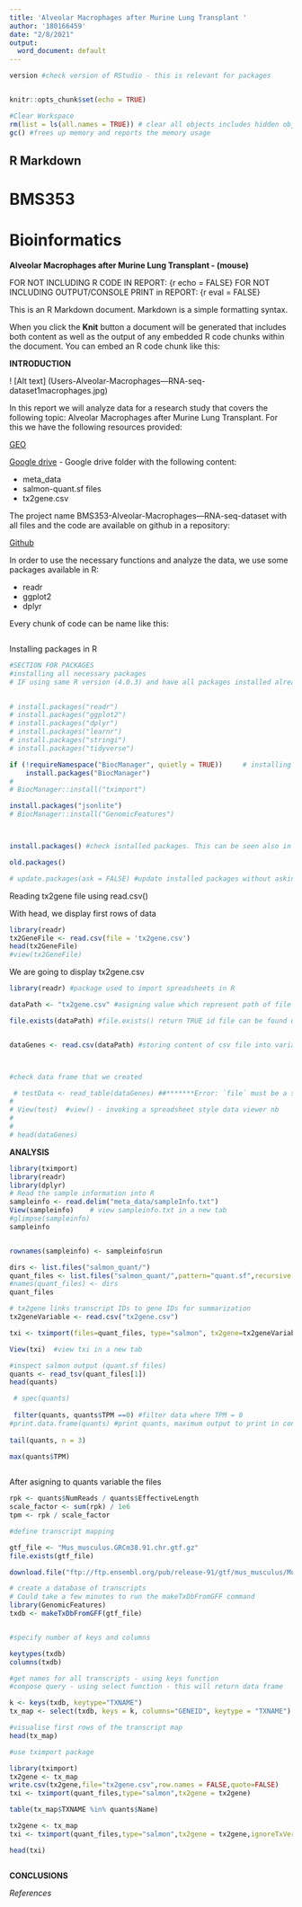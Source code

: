---
title: 'Alveolar Macrophages after Murine Lung Transplant '
author: '180166459'
date: "2/8/2021"
output:
  word_document: default
---
```{r echo = FALSE, eval = FALSE}
version #check version of RStudio - this is relevant for packages 
```

```{r setup, include=FALSE}
```

```{r setup, include=FALSE}
knitr::opts_chunk$set(echo = TRUE)
```

```{r echo = FALSE, eval = FALSE}
#Clear Workspace
rm(list = ls(all.names = TRUE)) # clear all objects includes hidden objects.
gc() #frees up memory and reports the memory usage
```

## R Markdown

# **BMS353**

# **Bioinformatics**

**Alveolar Macrophages after Murine Lung Transplant -
(mouse)**

FOR NOT INCLUDING R CODE IN REPORT: {r echo = FALSE}
FOR NOT INCLUDING OUTPUT/CONSOLE PRINT in REPORT: {r eval = FALSE}

This is an R Markdown document. Markdown is a simple formatting syntax.

When you click the **Knit** button a document will be generated that includes both content as well as the output of any embedded R code chunks within the document. You can embed an R code chunk like this:


**INTRODUCTION**

! [Alt text] (Users\Andr\Documents\BMS353-Alveolar-Macrophages---RNA-seq-dataset\images\image1macrophages.jpg)

In this report we will analyze data for a research study that covers the following topic: Alveolar Macrophages after Murine Lung Transplant. For this we have the following resources provided:

[GEO](https://www.ncbi.nlm.nih.gov/geo/query/acc.cgi?acc=GSE116583)

[Google drive](https://drive.google.com/drive/folders/1AqYi0Ps5t5xo6XYWXjOtO6eDOMpT1ADE) - Google drive folder with the following content:

* meta_data
* salmon-quant.sf files
* tx2gene.csv


The project name BMS353-Alveolar-Macrophages---RNA-seq-dataset with all files and the code are available on github in a repository:

[Github](https://github.com/IoanaAndra/BMS353-Alveolar-Macrophages---RNA-seq-dataset)


In order to use the necessary functions and analyze the data, we use some packages available in R:

* readr
* ggplot2
* dplyr

Every chunk of code can be name like this:
```{r Name_of_chunk_here}

```

Installing packages in R

```{r eval = FALSE, tidy =FALSE}
#SECTION FOR PACKAGES
#installing all necessary packages
# IF using same R version (4.0.3) and have all packages installed already, all lines of this section can remain commented 

 
# install.packages("readr")
# install.packages("ggplot2")
# install.packages("dplyr")
# install.packages("learnr")
# install.packages("stringi")
# install.packages("tidyverse")

if (!requireNamespace("BiocManager", quietly = TRUE))     # installing tximport
    install.packages("BiocManager")
# 
# BiocManager::install("tximport")

install.packages("jsonlite")
# BiocManager::install("GenomicFeatures")



install.packages() #check isntalled packages. This can be seen also in Packages tab

old.packages() 

# update.packages(ask = FALSE) #update installed packages without asking permission from user

```

Reading tx2gene file using read.csv()

With head, we display first rows of data
```{r Read tx2gene.csv, tidy =FALSE} 
library(readr)
tx2GeneFile <- read.csv(file = 'tx2gene.csv')
head(tx2GeneFile)
#view(tx2GeneFile)
```



We are going to display tx2gene.csv

```{r tidy =FALSE}

library(readr) #package used to import spreadsheets in R

dataPath <- "tx2gene.csv" #asigning value which represent path of file

file.exists(dataPath) #file.exists() return TRUE id file can be found or FALSE if it is not found


dataGenes <- read.csv(dataPath) #storing content of csv file into variable data_genes



#check data frame that we created

 # testData <- read_table(dataGenes) ##*******Error: `file` must be a string, raw vector or a connection.
# 
# View(test)  #view() - invoking a spreadsheet style data viewer nb
# 
# 
# head(dataGenes)

```

**ANALYSIS**


```{r tidy =FALSE}


library(tximport)
library(readr)
library(dplyr)
# Read the sample information into R
sampleinfo <- read.delim("meta_data/sampleInfo.txt")
View(sampleinfo)    # view sampleinfo.txt in a new tab
#glimpse(sampleinfo)
sampleinfo


rownames(sampleinfo) <- sampleinfo$run 

dirs <- list.files("salmon_quant/")
quant_files <- list.files("salmon_quant/",pattern="quant.sf",recursive = TRUE,full.names = TRUE)
#names(quant_files) <- dirs
quant_files

# tx2gene links transcript IDs to gene IDs for summarization
tx2geneVariable <- read.csv("tx2gene.csv")

txi <- tximport(files=quant_files, type="salmon", tx2gene=tx2geneVariable)

View(txi)  #view txi in a new tab

#inspect salmon output (quant.sf files)
quants <- read_tsv(quant_files[1])
head(quants)

 # spec(quants)
 
 filter(quants, quants$TPM ==0) #filter data where TPM = 0
#print.data.frame(quants) #print quants, maximum output to print in console 200 lines
 
tail(quants, n = 3)

max(quants$TPM)
 
```


After asigning to quants variable the files


```{r tidy = FALSE}
rpk <- quants$NumReads / quants$EffectiveLength
scale_factor <- sum(rpk) / 1e6
tpm <- rpk / scale_factor

#define transcript mapping

gtf_file <- "Mus_musculus.GRCm38.91.chr.gtf.gz"
file.exists(gtf_file)

download.file("ftp://ftp.ensembl.org/pub/release-91/gtf/mus_musculus/Mus_musculus.GRCm38.91.chr.gtf.gz",destfile = gtf_file) #gtf based on organism of interest

# create a database of transcripts
# Could take a few minutes to run the makeTxDbFromGFF command
library(GenomicFeatures)
txdb <- makeTxDbFromGFF(gtf_file)


#specify number of keys and columns

keytypes(txdb)
columns(txdb)

#get names for all transcripts - using keys function
#compose query - using select function - this will return data frame

k <- keys(txdb, keytype="TXNAME")
tx_map <- select(txdb, keys = k, columns="GENEID", keytype = "TXNAME")

#visualise first rows of the transcript map
head(tx_map)
```



``` {r eval = FALSE, tidy = FALSE}
#use tximport package

library(tximport)
tx2gene <- tx_map
write.csv(tx2gene,file="tx2gene.csv",row.names = FALSE,quote=FALSE)
txi <- tximport(quant_files,type="salmon",tx2gene = tx2gene)

table(tx_map$TXNAME %in% quants$Name)

tx2gene <- tx_map
txi <- tximport(quant_files,type="salmon",tx2gene = tx2gene,ignoreTxVersion = TRUE)

head(txi)

```
```{r}

```



**CONCLUSIONS**





*References*
